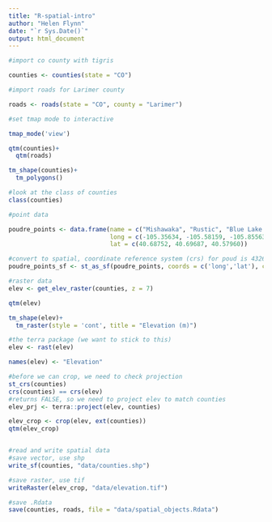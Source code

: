 ```yaml
---
title: "R-spatial-intro"
author: "Helen Flynn"
date: "`r Sys.Date()`"
output: html_document
---
```

```r
#import co county with tigris

counties <- counties(state = "CO")

#import roads for Larimer county

roads <- roads(state = "CO", county = "Larimer")

#set tmap mode to interactive

tmap_mode('view')

qtm(counties)+
  qtm(roads)

tm_shape(counties)+
  tm_polygons()

#look at the class of counties
class(counties)

#point data

poudre_points <- data.frame(name = c("Mishawaka", "Rustic", "Blue Lake Trailhead"),
                            long = c(-105.35634, -105.58159, -105.85563), 
                            lat = c(40.68752, 40.69687, 40.57960))

#convert to spatial, coordinate reference system (crs) for poud is 4326
poudre_points_sf <- st_as_sf(poudre_points, coords = c('long','lat'), crs = 4326)

#raster data
elev <- get_elev_raster(counties, z = 7)

qtm(elev)

tm_shape(elev)+
  tm_raster(style = 'cont', title = "Elevation (m)")

#the terra package (we want to stick to this)
elev <- rast(elev)

names(elev) <- "Elevation"

#before we can crop, we need to check projection
st_crs(counties)
crs(counties) == crs(elev)
#returns FALSE, so we need to project elev to match counties
elev_prj <- terra::project(elev, counties)

elev_crop <- crop(elev, ext(counties))
qtm(elev_crop)


#read and write spatial data
#save vector, use shp
write_sf(counties, "data/counties.shp")

#save raster, use tif
writeRaster(elev_crop, "data/elevation.tif")

#save .Rdata
save(counties, roads, file = "data/spatial_objects.Rdata")



```

